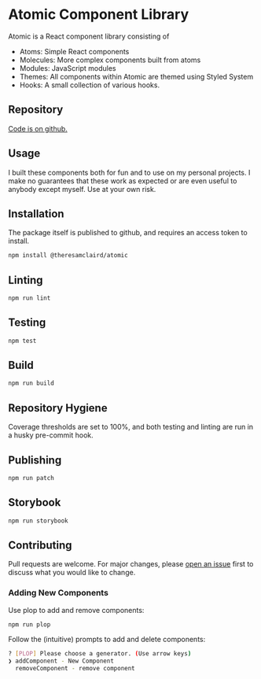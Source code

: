 
<Meta title="Documentation/Introduction" />

# Atomic Component Library

Atomic is a React component library consisting of

- Atoms: Simple React components
- Molecules: More complex components built from atoms
- Modules: JavaScript modules
- Themes: All components within Atomic are themed using Styled System
- Hooks: A small collection of various hooks.

## Repository

<a href="https://github.com/theresamclaird/atomic">Code is on github.</a>

## Usage

I built these components both for fun and to use on my personal projects. I make no guarantees that these work as expected or are even useful to anybody except myself. Use at your own risk.

## Installation

The package itself is published to github, and requires an access token to install.

```bash
npm install @theresamclaird/atomic
```

## Linting

```bash
npm run lint
```

## Testing

```bash
npm test
```

## Build

```bash
npm run build
```

## Repository Hygiene

Coverage thresholds are set to 100%, and both testing and linting are run in a husky pre-commit hook.

## Publishing

```bash
npm run patch
```

## Storybook

```bash
npm run storybook
```

## Contributing

Pull requests are welcome. For major changes, please <a href="https://github.com/theresamclaird/atomic/issues">open an issue</a> first
to discuss what you would like to change.

### Adding New Components

Use plop to add and remove components:

```bash
npm run plop
```

Follow the (intuitive) prompts to add and delete components:

```bash
? [PLOP] Please choose a generator. (Use arrow keys)
❯ addComponent - New Component
  removeComponent - remove component
```
